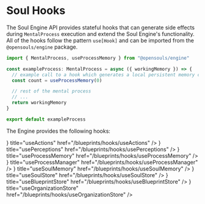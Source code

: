 # Soul Hooks

The Soul Engine API provides stateful hooks that can generate side effects during `MentalProcess` execution and extend the Soul Engine's functionality. All of the hooks follow the pattern `use[Hook]` and can be imported from the `@opensouls/engine` package.

```typescript filename="exampleProcess.ts" {1,5}
import { MentalProcess, useProcessMemory } from "@opensouls/engine"

const exampleProcess: MentalProcess = async ({ workingMemory }) => {
  // example call to a hook which generates a local persistent memory container
  const count = useProcessMemory(0)

  // rest of the mental process
  // ...
  return workingMemory
}

export default exampleProcess
```

The Engine provides the following hooks:




<Cards>
  <Card
    icon={<FaBolt />}
    title="useActions"
    href="/blueprints/hooks/useActions"
  />
  <Card
    icon={<FaEye />}
    title="usePerceptions"
    href="/blueprints/hooks/usePerceptions"
  />
  <Card
    icon={<FaMemory />}
    title="useProcessMemory"
    href="/blueprints/hooks/useProcessMemory"
  />
  <Card
    icon={<FaCog />}
    title="useProcessManager"
    href="/blueprints/hooks/useProcessManager"
  />
  <Card
    icon={<FaBrain />}
    title="useSoulMemory"
    href="/blueprints/hooks/useSoulMemory"
  />
  <Card
    icon={<FaDatabase />}
    title="useSoulStore"
    href="/blueprints/hooks/useSoulStore"
  />
  <Card
    icon={<FaDatabase />}
    title="useBlueprintStore"
    href="/blueprints/hooks/useBlueprintStore"
  />
  <Card
    icon={<FaDatabase />}
    title="useOrganizationStore"
    href="/blueprints/hooks/useOrganizationStore"
  />
</Cards>